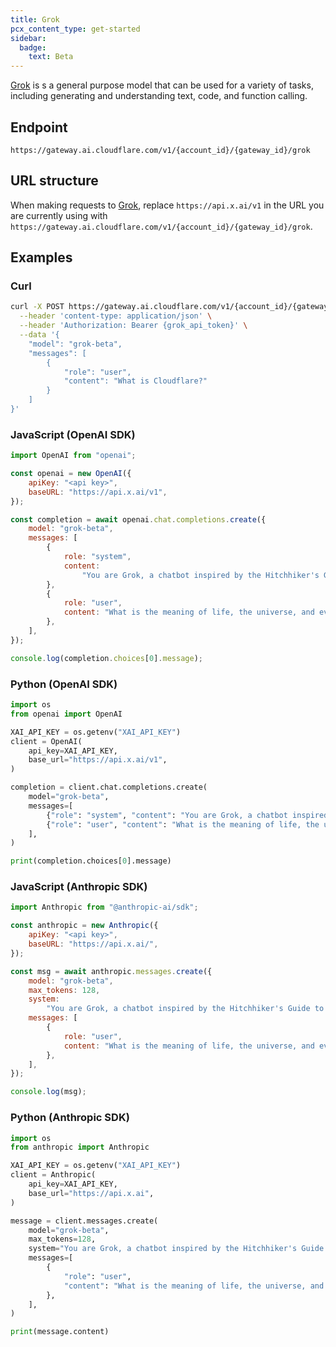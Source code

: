 ```yaml
---
title: Grok
pcx_content_type: get-started
sidebar:
  badge:
    text: Beta
---
```


[Grok](https://docs.x.ai/docs#getting-started) is s a general purpose model that can be used for a variety of tasks, including generating and understanding text, code, and function calling.

## Endpoint

`https://gateway.ai.cloudflare.com/v1/{account_id}/{gateway_id}/grok`

## URL structure

When making requests to [Grok](https://docs.x.ai/docs#getting-started), replace `https://api.x.ai/v1` in the URL you are currently using with `https://gateway.ai.cloudflare.com/v1/{account_id}/{gateway_id}/grok`.

## Examples

### Curl

```bash title="Request"
curl -X POST https://gateway.ai.cloudflare.com/v1/{account_id}/{gateway_id}/grok/v1/chat/completions \
  --header 'content-type: application/json' \
  --header 'Authorization: Bearer {grok_api_token}' \
  --data '{
    "model": "grok-beta",
    "messages": [
        {
            "role": "user",
            "content": "What is Cloudflare?"
        }
    ]
}'
```

### JavaScript (OpenAI SDK)

```js title="JavaScript"
import OpenAI from "openai";

const openai = new OpenAI({
	apiKey: "<api key>",
	baseURL: "https://api.x.ai/v1",
});

const completion = await openai.chat.completions.create({
	model: "grok-beta",
	messages: [
		{
			role: "system",
			content:
				"You are Grok, a chatbot inspired by the Hitchhiker's Guide to the Galaxy.",
		},
		{
			role: "user",
			content: "What is the meaning of life, the universe, and everything?",
		},
	],
});

console.log(completion.choices[0].message);
```

### Python (OpenAI SDK)

```python title="Python"
import os
from openai import OpenAI

XAI_API_KEY = os.getenv("XAI_API_KEY")
client = OpenAI(
    api_key=XAI_API_KEY,
    base_url="https://api.x.ai/v1",
)

completion = client.chat.completions.create(
    model="grok-beta",
    messages=[
        {"role": "system", "content": "You are Grok, a chatbot inspired by the Hitchhiker's Guide to the Galaxy."},
        {"role": "user", "content": "What is the meaning of life, the universe, and everything?"},
    ],
)

print(completion.choices[0].message)
```

### JavaScript (Anthropic SDK)

```js title="JavaScript"
import Anthropic from "@anthropic-ai/sdk";

const anthropic = new Anthropic({
	apiKey: "<api key>",
	baseURL: "https://api.x.ai/",
});

const msg = await anthropic.messages.create({
	model: "grok-beta",
	max_tokens: 128,
	system:
		"You are Grok, a chatbot inspired by the Hitchhiker's Guide to the Galaxy.",
	messages: [
		{
			role: "user",
			content: "What is the meaning of life, the universe, and everything?",
		},
	],
});

console.log(msg);
```

### Python (Anthropic SDK)

```python title="Python"
import os
from anthropic import Anthropic

XAI_API_KEY = os.getenv("XAI_API_KEY")
client = Anthropic(
    api_key=XAI_API_KEY,
    base_url="https://api.x.ai",
)

message = client.messages.create(
    model="grok-beta",
    max_tokens=128,
    system="You are Grok, a chatbot inspired by the Hitchhiker's Guide to the Galaxy.",
    messages=[
        {
            "role": "user",
            "content": "What is the meaning of life, the universe, and everything?",
        },
    ],
)

print(message.content)
```
